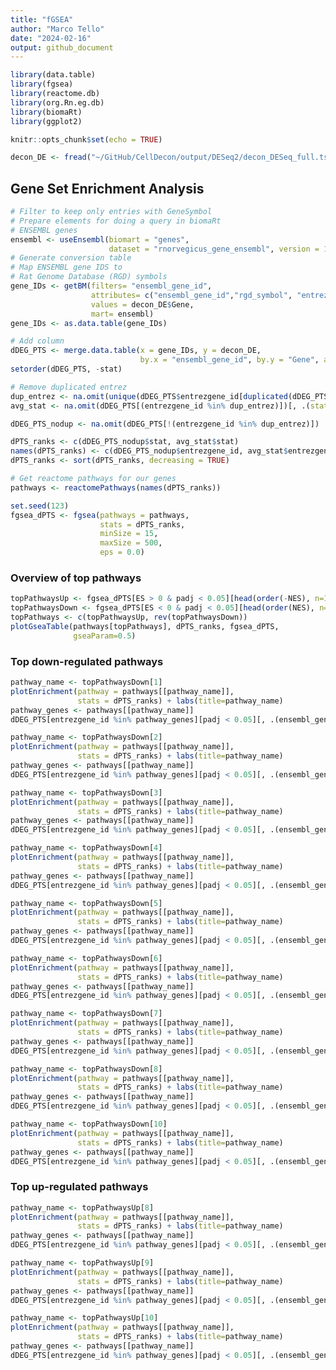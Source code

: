 ```yaml
---
title: "fGSEA"
author: "Marco Tello"
date: "2024-02-16"
output: github_document
---
```


```r
library(data.table)
library(fgsea)
library(reactome.db)
library(org.Rn.eg.db)
library(biomaRt)
library(ggplot2)

knitr::opts_chunk$set(echo = TRUE)
```


```r
decon_DE <- fread("~/GitHub/CellDecon/output/DESeq2/decon_DESeq_full.tsv")

```


## Gene Set Enrichment Analysis

```r
# Filter to keep only entries with GeneSymbol
# Prepare elements for doing a query in biomaRt
# ENSEMBL genes
ensembl <- useEnsembl(biomart = "genes", 
                      dataset = "rnorvegicus_gene_ensembl", version = 110)
# Generate conversion table
# Map ENSEMBL gene IDS to 
# Rat Genome Database (RGD) symbols
gene_IDs <- getBM(filters= "ensembl_gene_id", 
                  attributes= c("ensembl_gene_id","rgd_symbol", "entrezgene_id", "entrezgene_accession"),
                  values = decon_DE$Gene, 
                  mart= ensembl)
gene_IDs <- as.data.table(gene_IDs)
```


```r
# Add column
dDEG_PTS <- merge.data.table(x = gene_IDs, y = decon_DE, 
                             by.x = "ensembl_gene_id", by.y = "Gene", all.x = FALSE)
setorder(dDEG_PTS, -stat)

# Remove duplicated entrez
dup_entrez <- na.omit(unique(dDEG_PTS$entrezgene_id[duplicated(dDEG_PTS$entrezgene_id)]))
avg_stat <- na.omit(dDEG_PTS[(entrezgene_id %in% dup_entrez)])[, .(stat = mean(stat)), by = entrezgene_id]

dDEG_PTS_nodup <- na.omit(dDEG_PTS[!(entrezgene_id %in% dup_entrez)])

dPTS_ranks <- c(dDEG_PTS_nodup$stat, avg_stat$stat)
names(dPTS_ranks) <- c(dDEG_PTS_nodup$entrezgene_id, avg_stat$entrezgene_id)
dPTS_ranks <- sort(dPTS_ranks, decreasing = TRUE)

# Get reactome pathways for our genes
pathways <- reactomePathways(names(dPTS_ranks))

```

```r
set.seed(123)
fgsea_dPTS <- fgsea(pathways = pathways,
                    stats = dPTS_ranks,
                    minSize = 15,
                    maxSize = 500,
                    eps = 0.0)
```

### Overview of top pathways

```r
topPathwaysUp <- fgsea_dPTS[ES > 0 & padj < 0.05][head(order(-NES), n=10), pathway]
topPathwaysDown <- fgsea_dPTS[ES < 0 & padj < 0.05][head(order(NES), n=10), pathway]
topPathways <- c(topPathwaysUp, rev(topPathwaysDown))
plotGseaTable(pathways[topPathways], dPTS_ranks, fgsea_dPTS, 
              gseaParam=0.5)
```

### Top down-regulated pathways


```r
pathway_name <- topPathwaysDown[1]
plotEnrichment(pathway = pathways[[pathway_name]], 
               stats = dPTS_ranks) + labs(title=pathway_name)
pathway_genes <- pathways[[pathway_name]]
dDEG_PTS[entrezgene_id %in% pathway_genes][padj < 0.05][, .(ensembl_gene_id, rgd_symbol, log2FoldChange)]
```

```r
pathway_name <- topPathwaysDown[2]
plotEnrichment(pathway = pathways[[pathway_name]], 
               stats = dPTS_ranks) + labs(title=pathway_name)
pathway_genes <- pathways[[pathway_name]]
dDEG_PTS[entrezgene_id %in% pathway_genes][padj < 0.05][, .(ensembl_gene_id, rgd_symbol, log2FoldChange)]

```

```r
pathway_name <- topPathwaysDown[3]
plotEnrichment(pathway = pathways[[pathway_name]], 
               stats = dPTS_ranks) + labs(title=pathway_name)
pathway_genes <- pathways[[pathway_name]]
dDEG_PTS[entrezgene_id %in% pathway_genes][padj < 0.05][, .(ensembl_gene_id, rgd_symbol, log2FoldChange)]
```


```r
pathway_name <- topPathwaysDown[4]
plotEnrichment(pathway = pathways[[pathway_name]], 
               stats = dPTS_ranks) + labs(title=pathway_name)
pathway_genes <- pathways[[pathway_name]]
dDEG_PTS[entrezgene_id %in% pathway_genes][padj < 0.05][, .(ensembl_gene_id, rgd_symbol, log2FoldChange)]
```

```r
pathway_name <- topPathwaysDown[5]
plotEnrichment(pathway = pathways[[pathway_name]], 
               stats = dPTS_ranks) + labs(title=pathway_name)
pathway_genes <- pathways[[pathway_name]]
dDEG_PTS[entrezgene_id %in% pathway_genes][padj < 0.05][, .(ensembl_gene_id, rgd_symbol, log2FoldChange)]
```

```r
pathway_name <- topPathwaysDown[6]
plotEnrichment(pathway = pathways[[pathway_name]], 
               stats = dPTS_ranks) + labs(title=pathway_name)
pathway_genes <- pathways[[pathway_name]]
dDEG_PTS[entrezgene_id %in% pathway_genes][padj < 0.05][, .(ensembl_gene_id, rgd_symbol, log2FoldChange)]
```

```r
pathway_name <- topPathwaysDown[7]
plotEnrichment(pathway = pathways[[pathway_name]], 
               stats = dPTS_ranks) + labs(title=pathway_name)
pathway_genes <- pathways[[pathway_name]]
dDEG_PTS[entrezgene_id %in% pathway_genes][padj < 0.05][, .(ensembl_gene_id, rgd_symbol, log2FoldChange)]
```


```r
pathway_name <- topPathwaysDown[8]
plotEnrichment(pathway = pathways[[pathway_name]], 
               stats = dPTS_ranks) + labs(title=pathway_name)
pathway_genes <- pathways[[pathway_name]]
dDEG_PTS[entrezgene_id %in% pathway_genes][padj < 0.05][, .(ensembl_gene_id, rgd_symbol, log2FoldChange)]
```


```r
pathway_name <- topPathwaysDown[10]
plotEnrichment(pathway = pathways[[pathway_name]], 
               stats = dPTS_ranks) + labs(title=pathway_name)
pathway_genes <- pathways[[pathway_name]]
dDEG_PTS[entrezgene_id %in% pathway_genes][padj < 0.05][, .(ensembl_gene_id, rgd_symbol, log2FoldChange)]
```


### Top up-regulated pathways

```r
pathway_name <- topPathwaysUp[8]
plotEnrichment(pathway = pathways[[pathway_name]], 
               stats = dPTS_ranks) + labs(title=pathway_name)
pathway_genes <- pathways[[pathway_name]]
dDEG_PTS[entrezgene_id %in% pathway_genes][padj < 0.05][, .(ensembl_gene_id, rgd_symbol, log2FoldChange)]

```

```r
pathway_name <- topPathwaysUp[9]
plotEnrichment(pathway = pathways[[pathway_name]], 
               stats = dPTS_ranks) + labs(title=pathway_name)
pathway_genes <- pathways[[pathway_name]]
dDEG_PTS[entrezgene_id %in% pathway_genes][padj < 0.05][, .(ensembl_gene_id, rgd_symbol, log2FoldChange)]

```

```r
pathway_name <- topPathwaysUp[10]
plotEnrichment(pathway = pathways[[pathway_name]], 
               stats = dPTS_ranks) + labs(title=pathway_name)
pathway_genes <- pathways[[pathway_name]]
dDEG_PTS[entrezgene_id %in% pathway_genes][padj < 0.05][, .(ensembl_gene_id, rgd_symbol, log2FoldChange)]

```